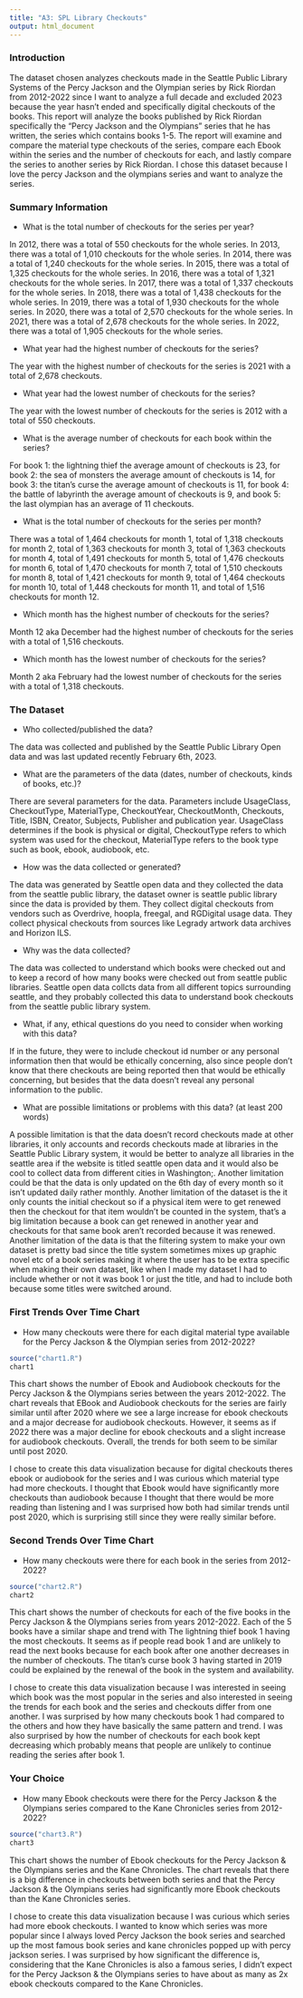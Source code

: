 ```yaml
---
title: "A3: SPL Library Checkouts"
output: html_document
---
```


### Introduction

The dataset chosen analyzes checkouts made in the Seattle Public Library Systems of the Percy Jackson and the Olympian series by Rick Riordan from 2012-2022 since I want to analyze a full decade and excluded 2023 because the year hasn't ended and specifically digital checkouts of the books. This report will analyze the books published by Rick Riordan specifically the "Percy Jackson and the Olympians" series that he has written, the series which contains books 1-5. The report will examine and compare the material type checkouts of the series, compare each Ebook within the series and the number of checkouts for each, and lastly compare the series to another series by Rick Riordan. I chose this dataset because I love the percy Jackson and the olympians series and want to analyze the series. 

### Summary Information


- What is the total number of checkouts for the series per year?

In 2012, there was a total of 550 checkouts for the whole series. In 2013, there was a total of 1,010 checkouts for the whole series. In 2014, there was a total of 1,240 checkouts for the whole series. In 2015, there was a total of 1,325 checkouts for the whole series. In 2016, there was a total of 1,321 checkouts for the whole series. In 2017, there was a total of 1,337 checkouts for the whole series. In 2018, there was a total of 1,438 checkouts for the whole series. In 2019, there was a total of 1,930 checkouts for the whole series. In 2020, there was a total of 2,570 checkouts for the whole series. In 2021, there was a total of 2,678 checkouts for the whole series. In 2022, there was a total of 1,905 checkouts for the whole series.

- What year had the highest number of checkouts for the series?

The year with the highest number of checkouts for the series is 2021 with a total of 2,678 checkouts.

- What year had the lowest number of checkouts for the series?

The year with the lowest number of checkouts for the series is 2012 with a total of 550 checkouts.

- What is the average number of checkouts for each book within the series? 

For book 1: the lightning thief the average amount of checkouts is 23, for book 2: the sea of monsters the average amount of checkouts is 14, for book 3: the titan's curse the average amount of checkouts is 11, for book 4: the battle of labyrinth the average amount of checkouts is 9, and book 5: the last olympian has an average of 11 checkouts. 

- What is the total number of checkouts for the series per month?

There was a total of 1,464 checkouts for month 1, total of 1,318 checkouts for month 2, total of 1,363 checkouts for month 3, total of 1,363 checkouts for month 4, total of 1,491 checkouts for month 5, total of 1,476 checkouts for month 6, total of 1,470 checkouts for month 7, total of 1,510 checkouts for month 8, total of 1,421 checkouts for month 9, total of 1,464 checkouts for month 10, total of 1,448 checkouts for month 11, and total of 1,516 checkouts for month 12.

- Which month has the highest number of checkouts for the series?

Month 12 aka December had the highest number of checkouts for the series with a total of 1,516 checkouts.

- Which month has the lowest number of checkouts for the series?

Month 2 aka February had the lowest number of checkouts for the series with a total of 1,318 checkouts. 


### The Dataset

- Who collected/published the data?  

The data was collected and published by the Seattle Public Library Open data and was last updated recently February 6th, 2023.

- What are the parameters of the data (dates, number of checkouts, kinds of books, etc.)?

There are several parameters for the data. Parameters include UsageClass, CheckoutType, MaterialType, CheckoutYear, CheckoutMonth, Checkouts, Title, ISBN, Creator, Subjects, Publisher and publication year. UsageClass determines if the book is physical or digital, CheckoutType refers to which system was used for the checkout, MaterialType refers to the book type such as book, ebook, audiobook, etc. 

- How was the data collected or generated? 

The data was generated by Seattle open data and they collected the data from the seattle public library, the dataset owner is seattle public library since the data is provided by them. They collect digital checkouts from vendors such as Overdrive, hoopla, freegal, and RGDigital usage data. They collect physical checkouts from sources like Legrady artwork data archives and Horizon ILS. 

- Why was the data collected? 

The data was collected to understand which books were checked out and to keep a record of how many books were checked out from seattle public libraries. Seattle open data collcts data from all different topics surrounding seattle, and they probably collected this data to understand book checkouts from the seattle public library system.

- What, if any, ethical questions do you need to consider when working with this data?  

If in the future, they were to include checkout id number or any personal information then that would be ethically concerning, also since people don't know that there checkouts are being reported then that would be ethically concerning, but besides that the data doesn't reveal any personal information to the public.

- What are possible limitations or problems with this data?   (at least 200 words)

A possible limitation is that the data doesn't record checkouts made at other libraries, it only accounts and records checkouts made at libraries in the Seattle Public Library system, it would be better to analyze all libraries in the seattle area if the website is titled seattle open data and it would also be cool to collect data from different cities in Washington;. Another limitation could be that the data is only updated on the 6th day of every month so it isn't updated daily rather monthly. Another limitation of the dataset is the it only counts the initial checkout so if a physical item were to get renewed then the checkout for that item wouldn't be counted in the system, that's a big limitation because a book can get renewed in another year and checkouts for that same book aren't recorded because it was renewed. Another limitation of the data is that the filtering system to make your own dataset is pretty bad since the title system sometimes mixes up graphic novel etc of a book series making it where the user has to be extra specific when making their own dataset, like when I made my dataset I had to include whether or not it was book 1 or just the title, and had to include both because some titles were switched around. 

### First Trends Over Time Chart

- How many checkouts were there for each digital material type available for the Percy Jackson & the Olympian series from 2012-2022?
``````r
source("chart1.R")
chart1
``````

This chart shows the number of Ebook and Audiobook checkouts for the Percy Jackson & the Olympians series between the years 2012-2022. The chart reveals that EBook and Audiobook checkouts for the series are fairly similar until after 2020 where we see a large increase for ebook checkouts and a major decrease for audiobook checkouts. However, it seems as if 2022 there was a major decline for ebook checkouts and a slight increase for audiobook checkouts. Overall, the trends for both seem to be similar until post 2020. 

I chose to create this data visualization because for digital checkouts theres ebook or audiobook for the series and I was curious which material type had more checkouts. I thought that Ebook would have significantly more checkouts than audiobook because I thought that there would be more reading than listening and I was surprised how both had similar trends until post 2020, which is surprising still since they were really similar before. 

### Second Trends Over Time Chart
- How many checkouts were there for each book in the series from 2012-2022?
``````r
source("chart2.R")
chart2
``````

This chart shows the number of checkouts for each of the five books in the Percy Jackson & the Olympians series from years 2012-2022. Each of the 5 books have a similar shape and trend with The lightning thief book 1 having the most checkouts. It seems as if people read book 1 and are unlikely to read the next books because for each book after one another decreases in the number of checkouts. The titan's curse book 3 having started in 2019 could be explained by the renewal of the book in the system and availability. 

I chose to create this data visualization because I was interested in seeing which book was the most popular in the series and also interested in seeing the trends for each book and the series and checkouts differ from one another. I was surprised by how many checkouts book 1 had compared to the others and how they have basically the same pattern and trend. I was also surprised by how the number of checkouts for each book kept decreasing which probably means that people are unlikely to continue reading the series after book 1. 



### Your Choice
- How many Ebook checkouts were there for the Percy Jackson & the Olympians series compared to the Kane Chronicles series from 2012-2022?
``````r
source("chart3.R")
chart3
``````

This chart shows the number of Ebook checkouts for the Percy Jackson & the Olympians series and the Kane Chronicles. The chart reveals that there is a big difference in checkouts between both series and that the Percy Jackson & the Olympians series had significantly more Ebook checkouts than the Kane Chronicles series. 

I chose to create this data visualization because I was curious which series had more ebook checkouts. I wanted to know which series was more popular since I always loved Percy Jackson the book series and searched up the most famous book series and kane chronicles popped up with percy jackson series. I was surprised by how significant the difference is, considering that the Kane Chronicles is also a famous series, I didn't expect for the Percy Jackson & the Olympians series to have about as many as 2x ebook checkouts compared to the Kane Chronicles. 
